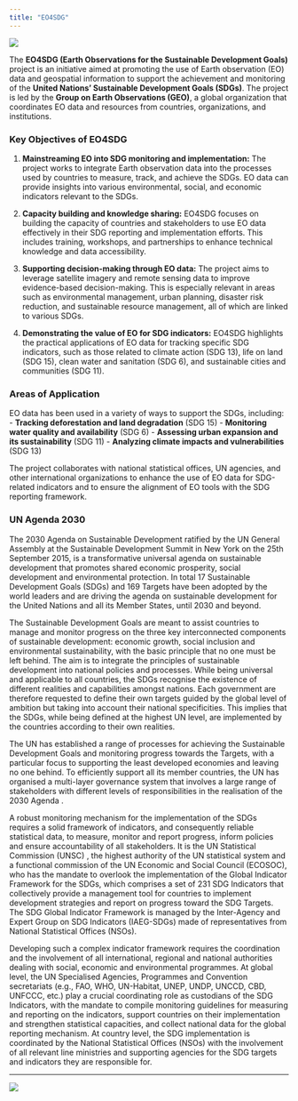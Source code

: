 ```yaml
---
title: "EO4SDG"
---
```


![](visuals/eo4sdg-logo.jpg){fig-align="center"}

The **EO4SDG (Earth Observations for the Sustainable Development Goals)** project is an initiative aimed at promoting the use of Earth observation (EO) data and geospatial information to support the achievement and monitoring of the **United Nations' Sustainable Development Goals (SDGs)**. The project is led by the **Group on Earth Observations (GEO)**, a global organization that coordinates EO data and resources from countries, organizations, and institutions.

### Key Objectives of EO4SDG

1.  **Mainstreaming EO into SDG monitoring and implementation:** The project works to integrate Earth observation data into the processes used by countries to measure, track, and achieve the SDGs. EO data can provide insights into various environmental, social, and economic indicators relevant to the SDGs.

2.  **Capacity building and knowledge sharing:** EO4SDG focuses on building the capacity of countries and stakeholders to use EO data effectively in their SDG reporting and implementation efforts. This includes training, workshops, and partnerships to enhance technical knowledge and data accessibility.

3.  **Supporting decision-making through EO data:** The project aims to leverage satellite imagery and remote sensing data to improve evidence-based decision-making. This is especially relevant in areas such as environmental management, urban planning, disaster risk reduction, and sustainable resource management, all of which are linked to various SDGs.

4.  **Demonstrating the value of EO for SDG indicators:** EO4SDG highlights the practical applications of EO data for tracking specific SDG indicators, such as those related to climate action (SDG 13), life on land (SDG 15), clean water and sanitation (SDG 6), and sustainable cities and communities (SDG 11).

### Areas of Application

EO data has been used in a variety of ways to support the SDGs, including: - **Tracking deforestation and land degradation** (SDG 15) - **Monitoring water quality and availability** (SDG 6) - **Assessing urban expansion and its sustainability** (SDG 11) - **Analyzing climate impacts and vulnerabilities** (SDG 13)

The project collaborates with national statistical offices, UN agencies, and other international organizations to enhance the use of EO data for SDG-related indicators and to ensure the alignment of EO tools with the SDG reporting framework.

### UN Agenda 2030

The 2030 Agenda on Sustainable Development ratified by the UN General Assembly at the Sustainable Development Summit in New York on the 25th September 2015, is a transformative universal agenda on sustainable development that promotes shared economic prosperity, social development and environmental protection. In total 17 Sustainable Development Goals (SDGs) and 169 Targets have been adopted by the world leaders and are driving the agenda on sustainable development for the United Nations and all its Member States, until 2030 and beyond.

The Sustainable Development Goals are meant to assist countries to manage and monitor progress on the three key interconnected components of sustainable development: economic growth, social inclusion and environmental sustainability, with the basic principle that no one must be left behind. The aim is to integrate the principles of sustainable development into national policies and processes. While being universal and applicable to all countries, the SDGs recognise the existence of different realities and capabilities amongst nations. Each government are therefore requested to define their own targets guided by the global level of ambition but taking into account their national specificities. This implies that the SDGs, while being defined at the highest UN level, are implemented by the countries according to their own realities.

The UN has established a range of processes for achieving the Sustainable Development Goals and monitoring progress towards the Targets, with a particular focus to supporting the least developed economies and leaving no one behind. To efficiently support all its member countries, the UN has organised a multi-layer governance system that involves a large range of stakeholders with different levels of responsibilities in the realisation of the 2030 Agenda .

A robust monitoring mechanism for the implementation of the SDGs requires a solid framework of indicators, and consequently reliable statistical data, to measure, monitor and report progress, inform policies and ensure accountability of all stakeholders. It is the UN Statistical Commission (UNSC) , the highest authority of the UN statistical system and a functional commission of the UN Economic and Social Council (ECOSOC), who has the mandate to overlook the implementation of the Global Indicator Framework for the SDGs, which comprises a set of 231 SDG Indicators that collectively provide a management tool for countries to implement development strategies and report on progress toward the SDG Targets. The SDG Global Indicator Framework is managed by the Inter-Agency and Expert Group on SDG Indicators (IAEG-SDGs) made of representatives from National Statistical Offices (NSOs).

Developing such a complex indicator framework requires the coordination and the involvement of all international, regional and national authorities dealing with social, economic and environmental programmes. At global level, the UN Specialised Agencies, Programmes and Convention secretariats (e.g., FAO, WHO, UN-Habitat, UNEP, UNDP, UNCCD, CBD, UNFCCC, etc.) play a crucial coordinating role as custodians of the SDG Indicators, with the mandate to compile monitoring guidelines for measuring and reporting on the indicators, support countries on their implementation and strengthen statistical capacities, and collect national data for the global reporting mechanism. At country level, the SDG implementation is coordinated by the National Statistical Offices (NSOs) with the involvement of all relevant line ministries and supporting agencies for the SDG targets and indicators they are responsible for.

------------------------------------------------------------------------

![](visuals/logos.png)
